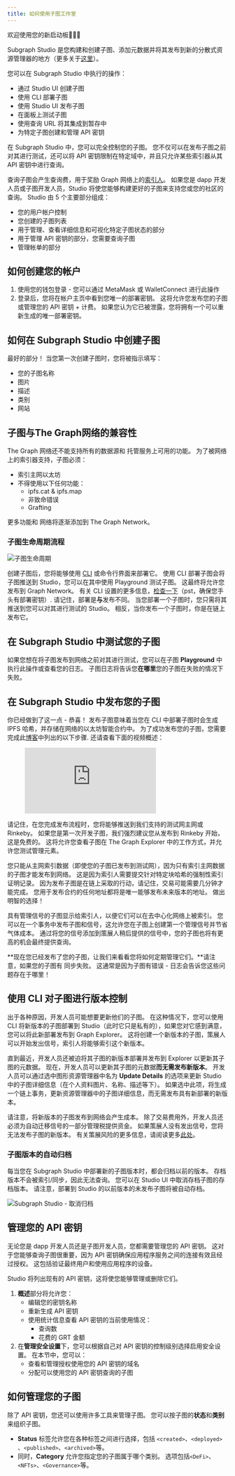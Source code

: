 ```yaml
---
title: 如何使用子图工作室
---
```


欢迎使用您的新启动板👩🏽‍🚀

Subgraph Studio 是您构建和创建子图、添加元数据并将其发布到新的分散式资源管理器的地方（更多关于[这里](/explorer)）。

您可以在 Subgraph Studio 中执行的操作：

- 通过 Studio UI 创建子图
- 使用 CLI 部署子图
- 使用 Studio UI 发布子图
- 在面板上测试子图
- 使用查询 URL 将其集成到暂存中
- 为特定子图创建和管理 API 密钥

在 Subgraph Studio 中，您可以完全控制您的子图。 您不仅可以在发布子图之前对其进行测试，还可以将 API 密钥限制在特定域中，并且只允许某些索引器从其 API 密钥中进行查询。

查询子图会产生查询费，用于奖励 Graph 网络上的[索引人](/indexing)。 如果您是 dapp 开发人员或子图开发人员，Studio 将使您能够构建更好的子图来支持您或您的社区的查询。 Studio 由 5 个主要部分组成：

- 您的用户帐户控制
- 您创建的子图列表
- 用于管理、查看详细信息和可视化特定子图状态的部分
- 用于管理 API 密钥的部分，您需要查询子图
- 管理帐单的部分

## 如何创建您的帐户

1. 使用您的钱包登录 - 您可以通过 MetaMask 或 WalletConnect 进行此操作
1. 登录后，您将在帐户主页中看到您唯一的部署密钥。 这将允许您发布您的子图或管理您的 API 密钥 + 计费。 如果您认为它已被泄露，您将拥有一个可以重新生成的唯一部署密钥。

## 如何在 Subgraph Studio 中创建子图

最好的部分！ 当您第一次创建子图时，您将被指示填写：

- 您的子图名称
- 图片
- 描述
- 类别
- 网站

## 子图与The Graph网络的兼容性

The Graph 网络还不能支持所有的数据源和 托管服务上可用的功能。 为了被网络上的索引器支持，子图必须：

- 索引主网以太坊
- 不得使用以下任何功能：
  - ipfs.cat & ipfs.map
  - 非致命错误
  - Grafting

更多功能和 网络将逐渐添加到 The Graph Network。

### 子图生命周期流程

![子图生命周期](/img/subgraph-lifecycle.png)

创建子图后，您将能够使用 [CLI](https://github.com/graphprotocol/graph-cli) 或命令行界面来部署它。 使用 CLI 部署子图会将子图推送到 Studio，您可以在其中使用 Playground 测试子图。 这最终将允许您发布到 Graph Network。 有关 CLI 设置的更多信息，[检查一下](/developer/define-subgraph-hosted#install-the-graph-cli)（pst，确保您手头有部署密钥）. 请记住，部署是**与**发布不同。 当您部署一个子图时，您只需将其推送到您可以对其进行测试的 Studio。 相反，当你发布一个子图时，你是在链上发布它。

## 在 Subgraph Studio 中测试您的子图

如果您想在将子图发布到网络之前对其进行测试，您可以在子图 **Playground** 中执行此操作或查看您的日志。 子图日志将告诉您**在哪里**您的子图在失败的情况下失败。

## 在 Subgraph Studio 中发布您的子图

你已经做到了这一点 - 恭喜！ 发布子图意味着当您在 CLI 中部署子图时会生成 IPFS 哈希，并存储在网络的以太坊智能合约中。 为了成功发布您的子图，您需要完成此[博客](https://thegraph.com/blog/building-with-subgraph-studio)中列出的以下步骤. 还请查看下面的视频概述：

<figure className="video-container">
  <iframe
    className="video-iframe"
    src="https://www.youtube.com/embed/HfDgC2oNnwo"
    title="YouTube video player"
    frameBorder="0"
    allowFullScreen
></iframe>
</figure>

请记住，在您完成发布流程时，您将能够推送到我们支持的测试网主网或 Rinkeby。 如果您是第一次开发子图，我们强烈建议您从发布到 Rinkeby 开始，这是免费的。 这将允许您查看子图在 The Graph Explorer 中的工作方式，并允许您测试管理元素。

您只能从主网索引数据（即使您的子图已发布到测试网），因为只有索引主网数据的子图才能发布到网络。 这是因为索引人需要提交针对特定块哈希的强制性索引证明记录。 因为发布子图是在链上采取的行动，请记住，交易可能需要几分钟才能完成。 您用于发布合约的任何地址都将是唯一能够发布未来版本的地址。 做出明智的选择！

具有管理信号的子图显示给索引人，以便它们可以在去中心化网络上被索引。 您可以在一个事务中发布子图和信号，这允许您在子图上创建第一个管理信号并节省气体成本。 通过将您的信号添加到策展人稍后提供的信号中，您的子图也将有更高的机会最终提供查询。

**现在您已经发布了您的子图，让我们来看看您将如何定期管理它们。**请注意，如果您的子图有 同步失败。 这通常是因为子图有错误 - 日志会告诉您这些问题存在于哪里！

## 使用 CLI 对子图进行版本控制

出于各种原因，开发人员可能想要更新他们的子图。 在这种情况下，您可以使用 CLI 将新版本的子图部署到 Studio（此时它只是私有的），如果您对它感到满意，您可以将此新部署发布到 Graph Explorer。 这将创建一个新版本的子图，策展人可以开始发出信号，索引人将能够索引这个新版本。

直到最近，开发人员还被迫将其子图的新版本部署并发布到 Explorer 以更新其子图的元数据。 现在，开发人员可以更新其子图的元数据**而无需发布新版本**。 开发人员可以通过选中图形资源管理器中名为 **Update Details** 的选项来更新 Studio 中的子图详细信息（在个人资料图片、名称、描述等下）。 如果选中此项，将生成一个链上事务，更新资源管理器中的子图详细信息，而无需发布具有新部署的新版本。

请注意，将新版本的子图发布到网络会产生成本。 除了交易费用外，开发人员还必须为自动迁移信号的一部分管理税提供资金。 如果策展人没有发出信号，您将无法发布子图的新版本。 有关策展风险的更多信息，请阅读更多[此处](/curating)。

### 子图版本的自动归档

每当您在 Subgraph Studio 中部署新的子图版本时，都会归档以前的版本。 存档版本不会被索引/同步，因此无法查询。 您可以在 Studio UI 中取消存档子图的存档版本。 请注意，部署到 Studio 的以前版本的未发布子图将被自动存档。

![Subgraph Studio - 取消归档](/img/Unarchive.png)

## 管理您的 API 密钥

无论您是 dapp 开发人员还是子图开发人员，您都需要管理您的 API 密钥。 这对于您能够查询子图很重要，因为 API 密钥确保应用程序服务之间的连接有效且经过授权。 这包括验证最终用户和使用应用程序的设备。

Studio 将列出现有的 API 密钥，这将使您能够管理或删除它们。

1. **概述**部分将允许您：
   - 编辑您的密钥名称
   - 重新生成 API 密钥
   - 使用统计信息查看 API 密钥的当前使用情况：
     - 查询数
     - 花费的 GRT 金额
2. 在**管理安全设置**下，您可以根据自己对 API 密钥的控制级别选择启用安全设置。 在本节中，您可以：
   - 查看和管理授权使用您的 API 密钥的域名
   - 分配可以使用您的 API 密钥查询的子图

## 如何管理您的子图

除了 API 密钥，您还可以使用许多工具来管理子图。 您可以按子图的**状态**和**类别**来组织子图。

- **Status** 标签允许您在各种标签之间进行选择，包括 `<created>`、`<deployed>` 、`<published>`、`<archived>`等。
- 同时，**Category** 允许您指定您的子图属于哪个类别。 选项包括`<DeFi>`、`<NFTs>`、`<Governance>`等。
